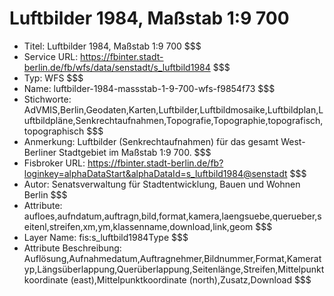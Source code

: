 # Luftbilder 1984, Maßstab 1:9 700
- Titel: Luftbilder 1984, Maßstab 1:9 700 $$$
- Service URL: https://fbinter.stadt-berlin.de/fb/wfs/data/senstadt/s_luftbild1984 $$$
- Typ: WFS $$$
- Name: luftbilder-1984-massstab-1-9-700-wfs-f9854f73 $$$
- Stichworte: AdVMIS,Berlin,Geodaten,Karten,Luftbilder,Luftbildmosaike,Luftbildplan,Luftbildpläne,Senkrechtaufnahmen,Topografie,Topographie,topografisch,topographisch $$$
- Anmerkung: Luftbilder (Senkrechtaufnahmen) für das gesamt West-Berliner Stadtgebiet im Maßstab 1:9 700. $$$
- Fisbroker URL: https://fbinter.stadt-berlin.de/fb?loginkey=alphaDataStart&alphaDataId=s_luftbild1984@senstadt $$$
- Autor: Senatsverwaltung für Stadtentwicklung, Bauen und Wohnen Berlin $$$
- Attribute: aufloes,aufndatum,auftragn,bild,format,kamera,laengsuebe,querueber,seitenl,streifen,xm,ym,klassenname,download,link,geom $$$
- Layer Name: fis:s_luftbild1984Type $$$
- Attribute Beschreibung: Auflösung,Aufnahmedatum,Auftragnehmer,Bildnummer,Format,Kameratyp,Längsüberlappung,Querüberlappung,Seitenlänge,Streifen,Mittelpunktkoordinate (east),Mittelpunktkoordinate (north),Zusatz,Download $$$
